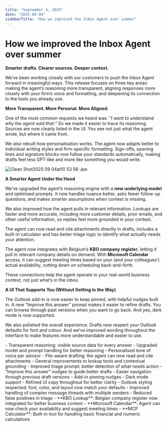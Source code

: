 ```yaml
---
title: "September 4, 2025"
date: "2025-09-04"
sidebarTitle: "How we improved the Inbox Agent over summer"
---
```


# How we improved the Inbox Agent over summer

**Smarter drafts. Clearer sources. Deeper context.**

We’ve been working closely with our customers to push the Inbox Agent forward in meaningful ways. This release focuses on three key areas: making the agent’s reasoning more transparent, aligning responses more closely with your firm’s voice and formatting, and deepening its connection to the tools you already use.

**More Transparent. More Personal. More Aligned.**

One of the most common requests we heard was: _“I want to understand why the agent said that.”_ So we made it easier to trace its reasoning. Sources are now clearly listed in the UI. You see not just what the agent wrote, but where it came from.

We also rebuilt how personalisation works. The agent now adapts better to individual writing styles and firm-specific formatting. Sign-offs, opening lines and signature blocks now follow your standards automatically, making drafts feel less GPT-like and more like something _you_ would write.

![Clean Shot2025 09 04at10 53 58 Jpe](/images/CleanShot2025-09-04at10.53.58.jpeg)

**A Smarter Agent Under the Hood**

We’ve upgraded the agent’s reasoning engine with a **new underlying model** and optimised prompts. It now handles nuance better, asks fewer follow-up questions, and makes smarter assumptions when context is missing.

We also improved how the agent pulls in relevant information. Lookups are faster and more accurate, including more customer details, prior emails, and other useful information, so replies feel more grounded in your context.

The agent can now read and cite attachments directly in drafts, includes a built-in calculator and has better triage logic to identify what actually needs your attention.

The agent now integrates with Belgium’s **KBO company register**, letting it pull in relevant company details on demand. With **Microsoft Calendar** access, it can suggest meeting times based on your (and your colleagues’) actual availability, cutting down on scheduling back-and-forth.

These connections help the agent operate in your real-world business context, not just what’s in the inbox.

**A UI That Supports You (Without Getting in the Way)**

The Outlook add-in is now easier to keep pinned, with helpful nudges built in. A new “Improve this answer” prompt makes it easier to refine drafts. You can browse through past versions when you want to go back. And yes, dark mode is now supported.

We also polished the overall experience. Drafts now respect your Outlook defaults for font and colour. And we’ve improved wording throughout the interface to make features more understandable and easier to use.

<Accordion title="Improvements">
  - Transparent reasoning: visible source data for every answer
  - Upgraded model and prompt handling for better reasoning
  - Personalised tone of voice per advisor
  - File-aware drafting: the agent can now read and cite attachments
  - General improvements to lookup tools and contextual grounding
  - Improved triage prompt: better detection of what needs action
  - “Improve this answer” nudges to guide better drafts
  - Easier navigation through previous draft versions
  - Add-in pinning nudges
  - Dark mode support
  - Refined UI copy throughout for better clarity
</Accordion>

<Accordion title="Fixes">
  - Outlook styling respected: font, color, and layout now match your defaults
  - Improved handling of complex message threads with multiple senders
  - Reduced false positives in triage
</Accordion>

<Accordion title="Connections">
  - **KBO Lookup**: Belgian company register now integrated for better business context
  - **Microsoft Calendar**: Agent can now check your availability and suggest meeting times
  - **MCP Calculator**: Built-in tool for handling basic financial and numeric calculations
</Accordion>